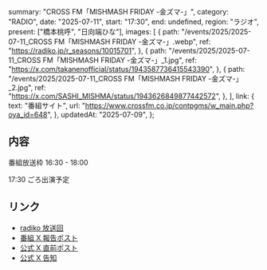   summary: "CROSS FM「MISHMASH FRIDAY -金ズマ-」",
  category: "RADIO",
  date: "2025-07-11",
  start: "17:30",
  end: undefined,
  region: "ラジオ",
  present: ["橋本桃呼", "日向端ひな"],
  images: [
    {
      path: "/events/2025/2025-07-11_CROSS FM「MISHMASH FRIDAY -金ズマ-」.webp",
      ref: "https://radiko.jp/r_seasons/10015701",
    },
    {
      path: "/events/2025/2025-07-11_CROSS FM「MISHMASH FRIDAY -金ズマ-」_1.jpg",
      ref: "https://x.com/takanenofficial/status/1943587736415543390",
    },
    {
      path: "/events/2025/2025-07-11_CROSS FM「MISHMASH FRIDAY -金ズマ-」_2.jpg",
      ref: "https://x.com/SASHI_MISHMA/status/1943626849877442572",
    },
  ],
  link: {
    text: "番組サイト",
    url: "https://www.crossfm.co.jp/contpgms/w_main.php?oya_id=648",
  },
  updatedAt: "2025-07-09",
};

## 内容

番組放送枠 16:30 - 18:00

17:30 ごろ出演予定

## リンク

- [radiko 放送回](https://radiko.jp/share/?sid=CROSSFM&t=20250711163000)
- [番組 X 報告ポスト](https://x.com/SASHI_MISHMA/status/1943626849877442572)
- [公式 X 直前ポスト](https://x.com/takanenofficial/status/1943587736415543390)
- [公式 X 告知](https://x.com/takanenofficial/status/1942871358289195370)
